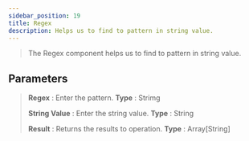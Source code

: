 ---
sidebar_position: 19
title: Regex
description: Helps us to find to pattern in string value.
---

> The  Regex component helps us to find to pattern in string value.

## Parameters

> **Regex** :  Enter the pattern. **Type** : Strimg
>
> **String Value** : Enter the string value. **Type** : String
>
> **Result** :  Returns the results to operation. **Type** : Array[String]
